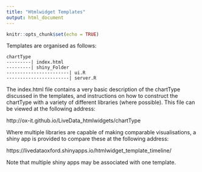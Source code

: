 ```yaml
---
title: "Htmlwidget Templates"
output: html_document
---
```


```r
knitr::opts_chunk$set(echo = TRUE)
```

Templates are organised as follows:

```
chartType
---------| index.html
---------| shiny_Folder
-----------------------| ui.R
-----------------------| server.R
```

The index.html file contains a very basic description of the chartType discussed in the templates, and instructions on how to construct the chartType with a variety of different libraries (where possible). This file can be viewed at the following address:

http://ox-it.github.io/LiveData_htmlwidgets/chartType

Where multiple libraries are capable of making comparable visualisations, a shiny app is provided to compare these at the following address:

https://livedataoxford.shinyapps.io/htmlwidget_template_timeline/

Note that multiple shiny apps may be associated with one template.